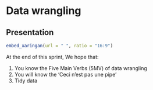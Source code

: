 # Data wrangling

## Presentation


```r
embed_xaringan(url = " ", ratio = "16:9")
```

At the end of this sprint, We hope that: 

1. You know the Five Main Verbs (5MV) of data wrangling
2. You will know the 'Ceci n'est pas une pipe'
3. Tidy data
